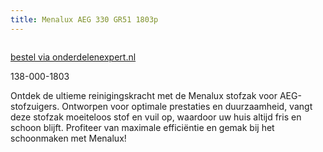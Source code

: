 ```yaml
---
title: Menalux AEG 330 GR51 1803p
---
```



<Image src={imageProduct} width={imageProduct.width} alt="" />

[bestel via onderdelenexpert.nl](https://www.onderdelenexpert.nl/menalux-stofzak-aeg-330-gr51-ho-h58-1803p)

138-000-1803

Ontdek de ultieme reinigingskracht met de Menalux stofzak voor AEG-stofzuigers. Ontworpen voor optimale prestaties en duurzaamheid, vangt deze stofzak moeiteloos stof en vuil op, waardoor uw huis altijd fris en schoon blijft. Profiteer van maximale efficiëntie en gemak bij het schoonmaken met Menalux!
